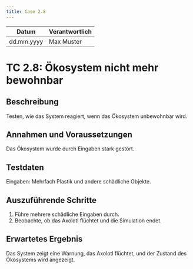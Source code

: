 ```yaml
---
title: Case 2.8
---
```


| Datum       | Verantwortlich |
|-------------|----------------|
| dd.mm.yyyy  | Max Muster     |

# TC 2.8: Ökosystem nicht mehr bewohnbar

## Beschreibung
Testen, wie das System reagiert, wenn das Ökosystem unbewohnbar wird.

## Annahmen und Voraussetzungen
Das Ökosystem wurde durch Eingaben stark gestört.

## Testdaten
Eingaben: Mehrfach Plastik und andere schädliche Objekte.

## Auszuführende Schritte
1. Führe mehrere schädliche Eingaben durch.
2. Beobachte, ob das Axolotl flüchtet und die Simulation endet.

## Erwartetes Ergebnis
Das System zeigt eine Warnung, das Axolotl flüchtet, und der Zustand des Ökosystems wird angezeigt.